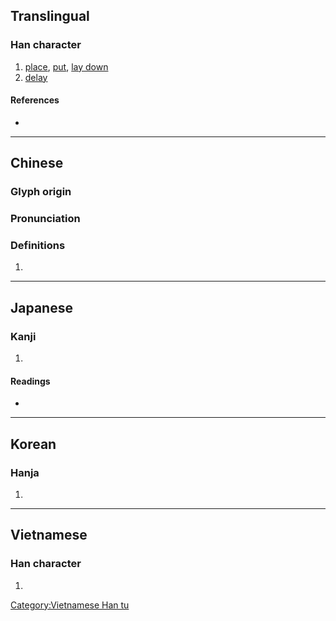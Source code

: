 {{character info/new}}
{{also|搁}}
==Translingual==

===Han character===
{{Han char|rn=64|rad=手|as=14|sn=17|four=57020|canj=QANR|ids=⿰扌閣}}

# [[place]], [[put]], [[lay down]]
# [[delay]]

====References====
* {{Han ref|kx=0461.011|dkj=12892|dj=0810.090|hdz=31977.050|uh=64F1|ud=25841|bh=C0C1|bd=49345}}

----

==Chinese==
{{zh-forms|s=搁}}

===Glyph origin===
{{Han etym}}

===Pronunciation===
{{zh-pron
|m=gē
|c=gok3
|h=pfs=
|md=
|mn=kok/koh
|mn_note=kok - literary; koh - vernacular
|w=
|mc=y
|oc=y
|cat=
}}

===Definitions===
{{zh-hanzi}}

# {{rfdef|lang=zh}}

{{zh-cat|Elementary}}

----

==Japanese==

===Kanji===
{{ja-kanji|grade=|rs=手14}}

# {{defn|lang=ja|sort=手14}}

====Readings====
* {{ja-readings|on=[[かく]] (kaku)|kun=[[おく]] (oku)}}

----

==Korean==

===Hanja===
{{ko-hanja|hangeul=각|eumhun=|rv=gak|mr=kak|y=kak}}

# {{defn|lang=ko|sort=手14}}

----

==Vietnamese==

===Han character===
{{vi-readings|rs=手14|hanviet=[[gác]], [[các]]}}

# {{defn|lang=vi|sort=手14}}

[[Category:Vietnamese Han tu]]